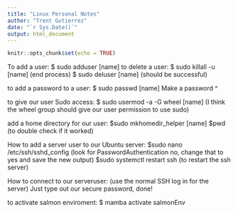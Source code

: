 ```yaml
---
title: "Linux Personal Notes"
author: "Trent Gutierrez"
date: "`r Sys.Date()`"
output: html_document
---
```


```r
knitr::opts_chunk$set(echo = TRUE)
```

To add a user: $ sudo adduser [name]
to delete a user: $ sudo killall -u [name] (end process)
                  $ sudo deluser [name] (should be successful)


to add a password to a user: $ sudo passwd [name]
                               Make a password ^

to give our user Sudo access: $ sudo usermod -a -G wheel [name] 
                                (I think the wheel group should give 
                                 our user permission to use sudo)
                                 
add a home directory for our user: $sudo mkhomedir_helper [name]
                                   $pwd (to double check if it worked)
                                   
How to add a server user to our Ubuntu server: $sudo nano /etc/ssh/sshd_config
                                               (look for PasswordAuthentication no,
                                                change that to yes and save the new 
                                                output) 
                                               $sudo systemctl restart ssh (to restart                                                  the ssh server)
                                               
How to connect to our serveruser: (use the normal SSH log in for the server)
                                  Just type out our secure password, done!
                              
to activate salmon enviroment: $ mamba activate salmonEnv

                                   
                                   